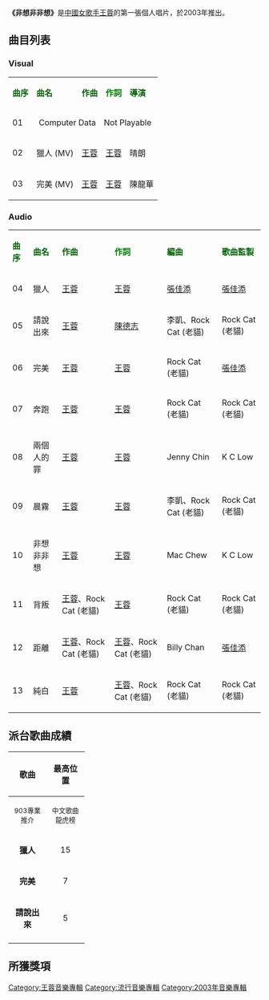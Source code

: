 {{Infobox album <!-- See Wikipedia:WikiProject_Albums -->
| name       = 非想非非想
| type       = 專輯
| artist     = [[王蓉|王蓉]]
| cover      = 
| released   = 2003年
| recorded   = 2003年
| genre      = 國語
| length     = 43分42秒
| label      = [[大國文化|Music Nation]]
| producer   = 張佳添、Rock Cat (老貓)、K C Low
<!-- 未知參數 | number     = 10 -->
| reviews    = 
| prev_title = 
| prev_year  = 
| next_title = [[我不是黃蓉|我不是黃蓉]]
| next_year  = 2004
}}
'''《非想非非想》'''是[[中國|中國]][[女歌手|女歌手]][[王蓉|王蓉]]的第一張個人唱片，於2003年推出。

== 曲目列表 ==
=== Visual ===
{| class="wikitable"
|-
| <font color=darkgreen>'''曲序'''</font> || <font color=darkgreen>'''曲名'''</font> || <font color=darkgreen>'''作曲'''</font> || <font color=green>'''作詞'''</font> || <font color=darkgreen>'''導演'''</font>
|-
| 01 || colspan=4|<center>Computer Data　Not Playable</center>
|-
| 02 || 獵人 (MV) || [[王蓉|王蓉]] || [[王蓉|王蓉]] || 晴朗
|-
| 03 || 完美 (MV) || [[王蓉|王蓉]] || [[王蓉|王蓉]] || 陳龍華
|}

=== Audio ===
{| class="wikitable"
|-
| <font color=darkgreen>'''曲序'''</font> || <font color=darkgreen>'''曲名'''</font> || <font color=darkgreen>'''作曲'''</font> || <font color=green>'''作詞'''</font> || <font color=darkgreen>'''編曲'''</font> || <font color=darkgreen>'''歌曲監製'''</font>
|-
| 04 || 獵人 || [[王蓉|王蓉]] || [[王蓉|王蓉]] || [[張佳添|張佳添]] || [[張佳添|張佳添]]
|-
| 05 || 請說出來 || [[王蓉|王蓉]] || [[陳德志|陳德志]] || 李凱、Rock Cat (老貓) || Rock Cat (老貓)
|-
| 06 || 完美 || [[王蓉|王蓉]] || [[王蓉|王蓉]] || Rock Cat (老貓) || [[張佳添|張佳添]]
|-
| 07 || 奔跑 || [[王蓉|王蓉]] || [[王蓉|王蓉]] || Rock Cat (老貓) || Rock Cat (老貓)
|-
| 08 || 兩個人的罪 || [[王蓉|王蓉]] || [[王蓉|王蓉]] || Jenny Chin || K C Low
|-
| 09 || 晨霧 || [[王蓉|王蓉]] || [[王蓉|王蓉]] || 李凱、Rock Cat (老貓) || Rock Cat (老貓)
|-
| 10 || 非想非非想 || [[王蓉|王蓉]] || [[王蓉|王蓉]] || Mac Chew || K C Low
|-
| 11 || 背叛 || [[王蓉|王蓉]]、Rock Cat (老貓) || [[王蓉|王蓉]] || Rock Cat (老貓) || Rock Cat (老貓)
|-
| 12 || 距離 || [[王蓉|王蓉]]、Rock Cat (老貓) || [[王蓉|王蓉]]、Rock Cat (老貓) || Billy Chan || [[張佳添|張佳添]]
|-
| 13 || 純白 || [[王蓉|王蓉]] || [[王蓉|王蓉]]、Rock Cat (老貓) || Rock Cat (老貓) || Rock Cat (老貓)
|}

== 派台歌曲成績 ==
{| class="wikitable"
|- bgcolor="#CCCCCC"
!align="center" rowspan="2" | 歌曲
!align="center" colspan="4" | 最高位置
|- bgcolor="#FFFFFF"
! width="60"|<small>903專業推介</small>
! width="60"|<small>中文歌曲龍虎榜</small>
! width="60"|<small>勁爆本地榜</small>
! width="60"|<small>勁歌金榜</small>
|-
| align="center"|'''獵人''' || align="center"| 15 || align="center"| 15 || align="center"| 14 || align="center"| 10
|-
| align="center"|'''完美''' || align="center"| 7 || align="center"| -- || align="center"| -- || align="center"| --
|-
| align="center"|'''請說出來''' || align="center"| 5 || align="center"| -- || align="center"| -- || align="center"| --
|-
|}

== 所獲獎項 ==



[[Category:王蓉音樂專輯|Category:王蓉音樂專輯]]
[[Category:流行音樂專輯|Category:流行音樂專輯]]
[[Category:2003年音樂專輯|Category:2003年音樂專輯]]